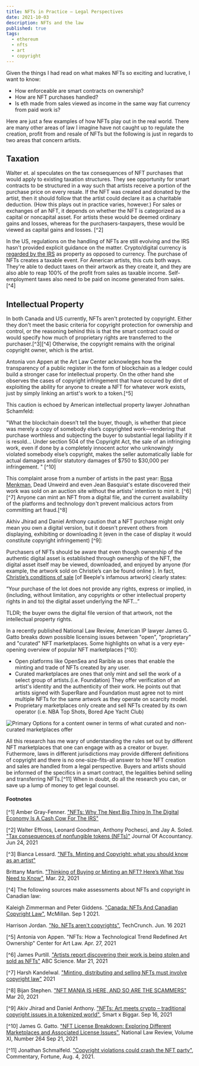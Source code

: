 ```yaml
---
title: NFTs in Practice – Legal Perspectives
date: 2021-10-03
description: NFTs and the law
published: true
tags:
  - ethereum
  - nfts
  - art
  - copyright
---
```


Given the things I had read on what makes NFTs so exciting and lucrative, I want to know:

- How enforceable are smart contracts on ownership? 
- How are NFT purchases handled?
- Is eth made from sales viewed as income in the same way fiat currency from paid work is?

Here are just a few examples of how NFTs play out in the real world. There are many other areas of law I imagine have not caught up to regulate the creation, profit from and resale of NFTs but the following is just in regards to two areas that concern artists.

## Taxation

Walter et. al speculates on the tax consequences of NFT purchases that would apply to existing taxation structures. They see opportunity for smart contracts to be structured in a way such that artists receive a portion of the purchase price on every resale. If the NFT was created and donated by the artist, then it should follow that the artist could declare it as a charitable deduction. (How this plays out in practice varies, however.) For sales or exchanges of an NFT, it depends on whether the NFT is categorized as a capital or noncapital asset. For artists these would be deemed ordinary gains and losses, whereas for the purchasers-taxpayers, these would be viewed as capital gains and losses. [^2]

In the US, regulations on the handling of NFTs are still evolving and the IRS hasn't provided explicit guidance on the matter. Crypto/digital currency is [regarded by the IRS](https://www.irs.gov/pub/irs-drop/n-14-21.pdf) as property as opposed to currency. The purchase of NFTs creates a taxable event. For American artists, this cuts both ways. They're able to deduct taxes on their artwork as they create it, and they are also able to reap 100% of the profit from sales as taxable income. Self-employment taxes also need to be paid on income generated from sales. [^4]

## Intellectual Property

In both Canada and US currently, NFTs aren't protected by copyright. Either they don't meet the basic criteria for copyright protection for ownership and control, or the reasoning behind this is that the smart contract could or would specify how much of proprietary rights are transferred to the purchaser.[^3][^4] Otherwise, the copyright remains with the original copyright owner, which is the artist.

Antonia von Appen at the Art Law Center acknowleges how the transparency of a public register in the form of blockchain as a ledger could build a stronger case for intellectual property. On the other hand she observes the cases of copyright infringement that have occured by dint of exploiting the ability for anyone to create a NFT for whatever work exists, just by simply linking an artist's work to a token.[^5]

This caution is echoed by American intellectual property lawyer Johnathan Schamfeld:

 "What the blockchain doesn’t tell the buyer, though, is whether that piece was merely a copy of somebody else’s copyrighted work—rendering that purchase worthless and subjecting the buyer to substantial legal liability if it is resold... Under section 504 of the Copyright Act, the sale of an infringing work, even if done by a completely innocent actor who unknowingly violated   somebody else’s copyright, makes the seller automatically liable for actual damages and/or statutory damages of $750 to $30,000 per infringement. " [^10]

This complaint arose from a number of artists in the past year: [Rosa Menkman](https://www.holo.mg/stream/rosa-menkman-nft-crypto-art/), Dead Unweird and even Jean Basquiat's estate discovered their work was sold on an auction site without the artists' intention to mint it. [^6][^7] Anyone can mint an NFT from a digital file, and the current availability of the platforms and technology don't prevent malicious actors from committing art fraud.[^8]

Akhiv Jhirad and Daniel Anthony caution that a NFT purchase might only mean you own a digital version, but it doesn't prevent others from displaying, exhibiting or downloading it (even in the case of display it would constitute copyright infringement) [^9]:

  Purchasers of NFTs should be aware that even though ownership of the authentic digital asset is established through ownership of the NFT, the digital asset itself may be viewed, downloaded, and enjoyed by anyone (for example, the artwork sold on Christie’s can be found online ). In fact, [Christie’s conditions of sale](https://www.christies.com/pdf/onlineonly/ECOMMERCE%20CONDITIONS%20OF%20SALE%20-%20NEW%20YORK%206-16-21%20(002).pdf) [of Beeple's infamous artwork] clearly states:

  “Your purchase of the lot does not provide any rights, express or implied, in (including, without limitation, any copyrights or other intellectual property rights in and to) the digital asset underlying the NFT…”

TLDR; the buyer owns the digital file version of that artwork, not the intellectual property rights. 

In a recently published National Law Review, American IP lawyer James G. Gatto breaks down possible licensing issues between "open", "proprietary" and "curated" NFT marketplaces. Some highlights on what is a very eye-opening overview of popular NFT marketplaces [^10]:

- Open platforms like OpenSea and Rarible as ones that enable the minting and trade of NFTs created by any user.
- Curated marketplaces are ones that only mint and sell the work of a select group of artists.(i.e. Foundation) They offer verification of an artist's identity and the authenticity of their work. He points out that artists signed with SuperRare and Foundation must agree not to mint multiple NFTs for the same artwork as they operate on scarcity model. 
- Proprietary marketplaces only create and sell NFTs created by its own operator (i.e. NBA Top Shots, Bored Ape Yacht Club)

![Primary Options for a content owner in terms of what curated and non-curated marketplaces offer](https://www.natlawreview.com/sites/default/files/u13513/Content-Owner-Curated-Non-Curated-Marketplaces.jpg)


All this research has me wary of understanding the rules set out by different NFT marketplaces that one can engage with as a creator or buyer. Futhermore, laws in different jurisdictions may provide different definitions of copyright and there is no one-size-fits-all answer to how NFT creation and sales are handled from a legal perspective. Buyers and artists should be informed of the specifics in a smart contract, the legalities behind selling and transferring NFTs.[^11] When in doubt, do all the research you can, or save up a lump of money to get legal counsel. 

#### Footnotes

[^1] Amber Gray-Fenner. ["NFTs: Why The Next Big Thing In The Digital Economy Is A Cash Cow For The IRS"](https://www.forbes.com/sites/ambergray-fenner/2021/08/10/nfts-why-the-next-big-thing-in-the-digital-economy-is-a-cash-cow-for-the-irs/?sh=743ec164545d)

[^2] Walter Effross, Leonard Goodman, Anthony Pochesci, and Jay A. Soled. ["Tax consequences of nonfungible tokens (NFTs)"](https://www.journalofaccountancy.com/news/2021/jun/tax-consequences-of-nfts-nonfungible-tokens.html) Journal Of Accountancy. Jun 24, 2021

[^3] Bianca Lessard. ["NFTs, Minting and Copyright: what you should know as an artist"](https://www.rennoco.com/post/nfts-minting-and-copyright-what-you-should-know-as-an-artist) 

Brittany Martin. ["Thinking of Buying or Minting an NFT? Here’s What You Need to Know"](https://www.lamag.com/article/nft-law-copyright/), Mar. 22, 2021

[^4] The following sources make assessments about NFTs and copyright in Canadian law:

Kaleigh Zimmerman and Peter Giddens. ["Canada: NFTs And Canadian Copyright Law"](https://www.mondaq.com/canada/copyright/1107594/nfts-and-canadian-copyright-law ), McMillan. Sep 1 2021.

Harrison Jordan. ["No, NFTs aren't copyrights"](https://techcrunch.com/2021/06/16/no-nfts-arent-copyrights/), TechCrunch. Jun. 16 2021

[^5] Antonia von Appen. "NFTs: How a Technological Trend Redefined Art Ownership" Center for Art Law. Apr. 27, 2021

[^6] James Purtill. ["Artists report discovering their work is being stolen and sold as NFTs"](https://www.abc.net.au/news/science/2021-03-16/nfts-artists-report-their-work-is-being-stolen-and-sold/13249408#:~:text=Many%20artists%20around%20the%20world,work%20posted%20on%20social%20media) ABC Science. Mar 21, 2021

[^7] Harsh Kandelwal. ["Minting, distributing and selling NFTs must involve copyright law"](https://cointelegraph.com/news/minting-distributing-and-selling-nfts-must-involve-copyright-law) 2021

[^8] Bijan Stephen. ["NFT MANIA IS HERE, AND SO ARE THE SCAMMERS"](https://www.theverge.com/2021/3/20/22334527/nft-scams-artists-opensea-rarible-marble-cards-fraud-art) Mar 20, 2021

[^9] Akiv Jhirad and Daniel Anthony. ["NFTs: Art meets crypto – traditional copyright issues in a tokenized world"](https://www.smartbiggar.ca/insights/publication/nfts-art-meets-crypto-traditional-copyright-issues-in-a-tokenized-world), Smart x Biggar. Sep 16, 2021

[^10] James G. Gatto. ["NFT License Breakdown: Exploring Different Marketplaces and Associated License Issues"](https://www.natlawreview.com/article/nft-license-breakdown-exploring-different-marketplaces-and-associated-license-issues), National Law Review, Volume XI, Number 264 Sep 21, 2021

[^11] Jonathan Schmalfeld. ["Copyright violations could crash the NFT party"](https://fortune.com/2021/08/04/nfts-copyright-violations-penalties-non-fungible-tokens-collectibles-nfttorney-jonathan-schmalfeld/), Commentary, Fortune, Aug. 4, 2021.